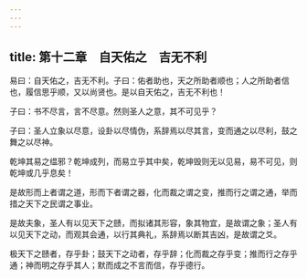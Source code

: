 ```yaml
---
---
---
```

title: 第十二章　自天佑之　吉无不利
---




易曰：自天佑之，吉无不利。子曰：佑者助也，天之所助者顺也；人之所助者信也，履信思乎顺，又以尚贤也。是以自天佑之，吉无不利也！

子曰：书不尽言，言不尽意。然则圣人之意，其不可见乎？

子曰：圣人立象以尽意，设卦以尽情伪，系辞焉以尽其言，变而通之以尽利，鼓之舞之以尽神。

乾坤其易之缊邪？乾坤成列，而易立乎其中矣，乾坤毁则无以见易，易不可见，则乾坤或几乎息矣！

是故形而上者谓之道，形而下者谓之器，化而裁之谓之变，推而行之谓之通，举而措之天下之民谓之事业。

是故夫象，圣人有以见天下之赜，而拟诸其形容，象其物宜，是故谓之象；圣人有以见天下之动，而观其会通，以行其典礼，系辞焉以断其吉凶，是故谓之爻。

极天下之赜者，存乎卦；鼓天下之动者，存乎辞；化而裁之存乎变；推而行之存乎通；神而明之存乎其人；默而成之不言而信，存乎德行。